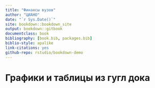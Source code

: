 ```yaml
--- 
title: "Финансы вузов"
author: "ЦИАНО"
date: "`r Sys.Date()`"
site: bookdown::bookdown_site
output: bookdown::gitbook
documentclass: book
bibliography: [book.bib, packages.bib]
biblio-style: apalike
link-citations: yes
github-repo: rstudio/bookdown-demo
---
```


# Графики и таблицы из гугл дока {-}


